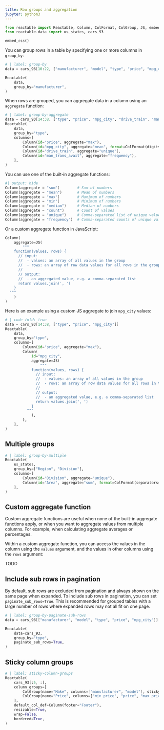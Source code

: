 ```yaml
---
title: Row groups and aggregation
jupyter: python3
---
```


```python
from reactable import Reactable, Column, ColFormat, ColGroup, JS, embed_css
from reactable.data import us_states, cars_93

embed_css()
```

You can group rows in a table by specifying one or more columns in `group_by`:

```python
# | label: group-by
data = cars_93[10:22, ["manufacturer", "model", "type", "price", "mpg_city"]]

Reactable(
    data,
    group_by="manufacturer",
)
```

When rows are grouped, you can aggregate data in a column using an `aggregate` function:

```python
# | label: group-by-aggregate
data = cars_93[14:38, ["type", "price", "mpg_city", "drive_train", "man_trans_avail"]]
Reactable(
    data,
    group_by="type",
    columns=[
        Column(id="price", aggregate="max"),
        Column(id="mpg_city", aggregate="mean", format=ColFormat(digits=1)),
        Column(id="drive_train", aggregate="unique"),
        Column(id="man_trans_avail", aggregate="frequency"),
    ],
)
```

You can use one of the built-in aggregate functions:

```python
#| output: hide
Column(aggregate = "sum")        # Sum of numbers
Column(aggregate = "mean")       # Mean of numbers
Column(aggregate = "max")        # Maximum of numbers
Column(aggregate = "min")        # Minimum of numbers
Column(aggregate = "median")     # Median of numbers
Column(aggregate = "count")      # Count of values
Column(aggregate = "unique")     # Comma-separated list of unique values
Column(aggregate = "frequency")  # Comma-separated counts of unique values
```

Or a custom aggregate function in JavaScript:


```python
Column(
    aggregate=JS(
        """
    function(values, rows) {
      // input:
      //  - values: an array of all values in the group
      //  - rows: an array of row data values for all rows in the group (optional)
      //
      // output:
      //  - an aggregated value, e.g. a comma-separated list
      return values.join(', ')
    }
  """
    )
)
```

Here is an example using a custom JS aggregate to join `mpg_city` values:

```python
# | code-fold: true
data = cars_93[14:38, ["type", "price", "mpg_city"]]
Reactable(
    data,
    group_by="type",
    columns=[
        Column(id="price", aggregate="max"),
        Column(
            id="mpg_city",
            aggregate=JS(
                """
            function(values, rows) {
              // input:
              //  - values: an array of all values in the group
              //  - rows: an array of row data values for all rows in the group (optional)
              //
              // output:
              //  - an aggregated value, e.g. a comma-separated list
              return values.join(', ')
            }
          """
            ),
        ),
    ],
)
```


## Multiple groups

```python
# | label: group-by-multiple
Reactable(
    us_states,
    group_by=["Region", "Division"],
    columns=[
        Column(id="Division", aggregate="unique"),
        Column(id="Area", aggregate="sum", format=ColFormat(separators=True)),
    ],
)

```

## Custom aggregate function

Custom aggregate functions are useful when none of the built-in aggregate functions apply, or when you want to aggregate values from multiple columns. For example, when calculating aggregate averages or percentages.

Within a custom aggregate function, you can access the values in the column using the `values` argument, and the values in other columns using the `rows` argument:

TODO

## Include sub rows in pagination

By default, sub rows are excluded from pagination and always shown on the same page when expanded. To include sub rows in pagination, you can set `paginate_sub_rows=True`. This is recommended for grouped tables with a large number of rows where expanded rows may not all fit on one page.

```python
# | label: group-by-paginate-sub-rows
data = cars_93[["manufacturer", "model", "type", "price", "mpg_city"]]

Reactable(
    data=cars_93,
    group_by="type",
    paginate_sub_rows=True,
)
```

## Sticky column groups

```python
# | label: sticky-column-groups
Reactable(
    cars_93[:5, :],
    column_groups=[
        ColGroup(name="Make", columns=["manufacturer", "model"], sticky="left"),
        ColGroup(name="Price", columns=["min_price", "price", "max_price"], sticky="left"),
    ],
    default_col_def=Column(footer="Footer"),
    resizable=True,
    wrap=False,
    bordered=True,
)
```